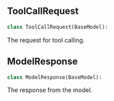 <a id="camel.agents._types"></a>

<a id="camel.agents._types.ToolCallRequest"></a>

## ToolCallRequest

```python
class ToolCallRequest(BaseModel):
```

The request for tool calling.

<a id="camel.agents._types.ModelResponse"></a>

## ModelResponse

```python
class ModelResponse(BaseModel):
```

The response from the model.
